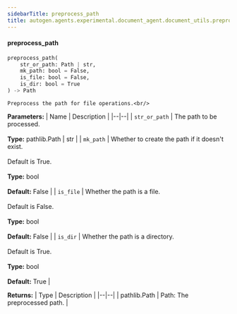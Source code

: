 ```yaml
---
sidebarTitle: preprocess_path
title: autogen.agents.experimental.document_agent.document_utils.preprocess_path
---
```


<code class="doc-symbol doc-symbol-heading doc-symbol-function"></code>
#### preprocess_path

```python
preprocess_path(
    str_or_path: Path | str,
    mk_path: bool = False,
    is_file: bool = False,
    is_dir: bool = True
) -> Path
```

    Preprocess the path for file operations.<br/>

<b>Parameters:</b>
| Name | Description |
|--|--|
| `str_or_path` | The path to be processed.<br/><br/>**Type:** pathlib.Path \| str |
| `mk_path` | Whether to create the path if it doesn't exist.<br/><br/>Default is True.<br/><br/>**Type:** bool<br/><br/>**Default:** False |
| `is_file` | Whether the path is a file.<br/><br/>Default is False.<br/><br/>**Type:** bool<br/><br/>**Default:** False |
| `is_dir` | Whether the path is a directory.<br/><br/>Default is True.<br/><br/>**Type:** bool<br/><br/>**Default:** True |

<b>Returns:</b>
| Type | Description |
|--|--|
| pathlib.Path | Path: The preprocessed path. |

<br />